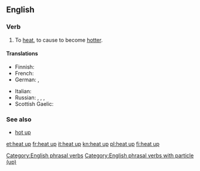 ==English==

===Verb===
{{en-verb|head=[[heat]] [[up]]|heats up|heating up|heated up|heated up}}

# To [[heat]], to cause to become [[hotter]].

====Translations====
{{trans-top|cause to become hotter}}
* Finnish: {{t+|fi|lämmittää}}
* French: {{t+|fr|chauffer}}
* German: {{t+|de|erhitzen}}, {{t|de|aufheizen}}
{{trans-mid}}
* Italian: {{t|it|scaldare}}
* Russian: {{t+|ru|разогревать|impf|tr=razogrevátʹ|sc=Cyrl}}, {{t+|ru|разогреть|pf|tr=razogrétʹ|sc=Cyrl}}, {{t+|ru|подогревать|impf|tr=podogrevátʹ|sc=Cyrl}}, {{t+|ru|подогреть|pf|tr=podogrétʹ|sc=Cyrl}}
* Scottish Gaelic: {{t|gd|teasaich}}
{{trans-bottom}}

===See also===
* [[hot up]]

[[Category:English phrasal verbs]]
[[Category:English phrasal verbs with particle (up)]]

[[et:heat up]]
[[fr:heat up]]
[[it:heat up]]
[[kn:heat up]]
[[pl:heat up]]
[[fi:heat up]]
